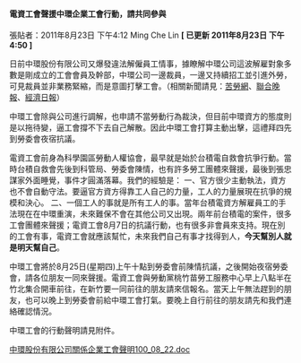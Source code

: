 #### 電資工會聲援中環企業工會行動，請共同參與

張貼者：2011年8月23日 下午4:12 Ming Che Lin   **[ 已更新 2011年8月23日 下午4:50 ]**

日前中環股份有限公司又爆發違法解僱員工情事，據瞭解中環公司這波解雇對象多數是剛成立的工會會員及幹部，中環公司一邊裁員，一邊又持續招工並引進外勞，可見裁員並非業務緊縮，而是意圖打擊工會。（相關新聞請見：[苦勞網](https://www.coolloud.org.tw/node/63565)、[聯合晚報](http://udn.com/NEWS/FINANCE/FIN3/6534175.shtml)、[經濟日報](http://udn.com/NEWS/FINANCE/FIN10/6535484.shtml)）

中環工會除與公司進行調解，也申請不當勞動行為裁決，但目前中環資方的態度則是以拖待變，逼工會撐不下去自己解散。因此中環工會打算主動出擊，這禮拜四先到勞委會夜宿抗議。

電資工會前身為科學園區勞動人權協會，最早就是始於台積電自救會抗爭行動。當時台積自救會先後到科管局、勞委會陳情，也有許多勞工團體來聲援，最後到張忠謀家外面睡覺，事件才圓滿落幕。我們的經驗是：
一、官方很少主動執法，資方也不會自動守法。要逼官方資方得靠工人自己的力量，工人的力量展現在抗爭的規模和決心。
二、一個工人的事就是所有工人的事。當年台積電資方解雇員工的手法現在在中環重演，未來難保不會在其他公司又出現。兩年前台積電的案件，很多工會團體來聲援；電資工會8月7日的抗議行動，也有很多非會員來支持。現在別的工會有事，電資工會就應該幫忙，未來我們自己有事才找得到人，**今天幫別人就是明天幫自己**。

中環工會將於8月25日(星期四)上午十點到勞委會前陳情抗議，之後開始夜宿勞委會，請各位朋友一同來聲援。電資工會與勞動黨桃竹苗勞工服務中心早上八點半在竹北集合開車前往，在新竹要一同前往的朋友請來信報名。當天上午無法趕到的朋友，也可以晚上到勞委會前給中環工會打氣。要晚上自行前往的朋友請先和我們連絡確認情況。

中環工會的行動聲明請見附件。

[中環股份有限公司關係企業工會聲明100_08_22.doc](https://docs.google.com/viewer?a=v&pid=sites&srcid=ZGVmYXVsdGRvbWFpbnxzY2lwbGFyfGd4OjVmMzVmZmE3YmJiZTZjOTM)
